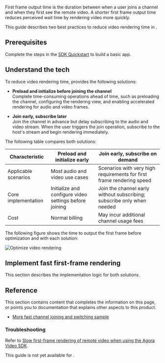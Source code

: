 
<PlatformWrapper platform="android, ios, macos, windows">

First frame output time is the duration between when a user joins a channel and when they first see the remote video. A shorter first frame output time reduces perceived wait time by rendering video more quickly.

This guide describes two best practices to reduce video rendering time in <Vpd k="PRODUCT" />.

## Prerequisites

Complete the steps in the [SDK Quickstart](../get-started/get-started-sdk) to build a basic <Vpd k="PRODUCT" /> app.


## Understand the tech

To reduce video rendering time, <Vg k="COMPANY" /> provides the following solutions:

* **Preload and initialize before joining the channel**  
  Complete time-consuming operations ahead of time, such as preloading the channel, configuring the rendering view, and enabling accelerated rendering for audio and video frames.

* **Join early, subscribe later**  
  Join the channel in advance but delay subscribing to the audio and video stream. When the user triggers the join operation, subscribe to the host's stream and begin rendering immediately.

The following table compares both solutions:

| Characteristic       | Preload and initialize early   | Join early, subscribe on demand  |
| -------------------- | -------------------------------|--------------------------------- |
| Applicable scenarios | Most audio and video use cases | Scenarios with very high requirements for first frame rendering speed  |
| Core implementation  | Initialize and configure video settings before joining | Join the channel early without subscribing; subscribe only when needed |
| Cost   | Normal billing             | May incur additional channel usage fees    |


The following figure shows the time to output the first frame before optimization and with each solution:

![Optimize video rendering](/images/rtc-sdk/optimize-video-rendering-tech.jpg)

## Implement fast first-frame rendering

This section describes the implementation logic for both solutions.

<Implementation />

## Reference

This section contains content that completes the information on this page, or points you to documentation that explains other aspects to this product.

- [More fast channel joining and switching sample](../best-practices/preload-channels)

### Troubleshooting

Refer to [Slow first-frame rendering of remote video when using the Agora Video SDK](/help/quality-issues/optimize_video_rendering).

</PlatformWrapper>

<PlatformWrapper notAllowed="android, ios, macos, windows">

This guide is not yet available for <Vpl k="NAME" />.

</PlatformWrapper>
